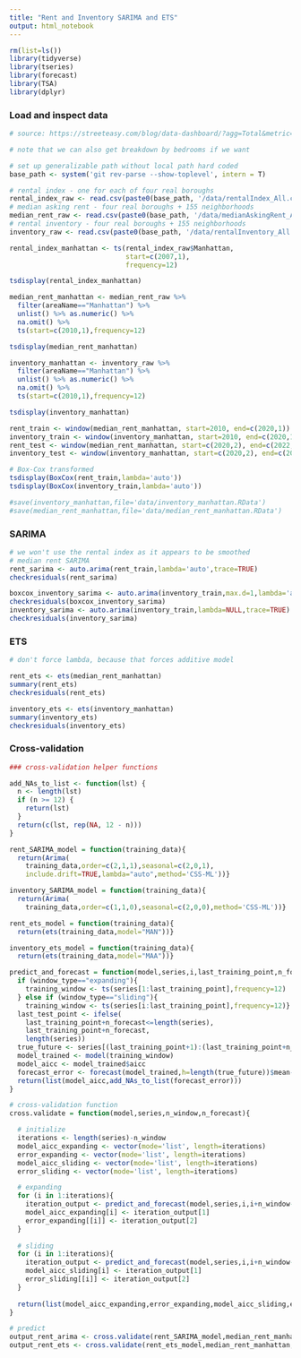```yaml
---
title: "Rent and Inventory SARIMA and ETS"
output: html_notebook
---
```


```r
rm(list=ls())
library(tidyverse)
library(tseries)
library(forecast)
library(TSA)
library(dplyr)
```

### Load and inspect data

```r
# source: https://streeteasy.com/blog/data-dashboard/?agg=Total&metric=Inventory&type=Rentals&bedrooms=Any%20Bedrooms&property=Any%20Property%20Type&minDate=2010-01-01&maxDate=2022-12-01&area=Flatiron,Brooklyn%20Heights

# note that we can also get breakdown by bedrooms if we want

# set up generalizable path without local path hard coded
base_path <- system('git rev-parse --show-toplevel', intern = T)

# rental index - one for each of four real boroughs
rental_index_raw <- read.csv(paste0(base_path, '/data/rentalIndex_All.csv'))
# median asking rent - four real boroughs + 155 neighborhoods
median_rent_raw <- read.csv(paste0(base_path, '/data/medianAskingRent_All.csv'))
# rental inventory - four real boroughs + 155 neighborhoods
inventory_raw <- read.csv(paste0(base_path, '/data/rentalInventory_All.csv'))

```

```r
rental_index_manhattan <- ts(rental_index_raw$Manhattan,
                             start=c(2007,1),
                             frequency=12)

tsdisplay(rental_index_manhattan)

median_rent_manhattan <- median_rent_raw %>% 
  filter(areaName=="Manhattan") %>%
  unlist() %>% as.numeric() %>% 
  na.omit() %>% 
  ts(start=c(2010,1),frequency=12)

tsdisplay(median_rent_manhattan)

inventory_manhattan <- inventory_raw %>% 
  filter(areaName=="Manhattan") %>% 
  unlist() %>% as.numeric() %>% 
  na.omit() %>%
  ts(start=c(2010,1),frequency=12)

tsdisplay(inventory_manhattan)

rent_train <- window(median_rent_manhattan, start=2010, end=c(2020,1))
inventory_train <- window(inventory_manhattan, start=2010, end=c(2020,1))
rent_test <- window(median_rent_manhattan, start=c(2020,2), end=c(2022,12))
inventory_test <- window(inventory_manhattan, start=c(2020,2), end=c(2022,12))

# Box-Cox transformed
tsdisplay(BoxCox(rent_train,lambda='auto'))
tsdisplay(BoxCox(inventory_train,lambda='auto'))
```

```r
#save(inventory_manhattan,file='data/inventory_manhattan.RData')
#save(median_rent_manhattan,file='data/median_rent_manhattan.RData')
```

### SARIMA

```r
# we won't use the rental index as it appears to be smoothed
# median rent SARIMA
rent_sarima <- auto.arima(rent_train,lambda='auto',trace=TRUE)
checkresiduals(rent_sarima)
```


```r
boxcox_inventory_sarima <- auto.arima(inventory_train,max.d=1,lambda='auto')
checkresiduals(boxcox_inventory_sarima)
inventory_sarima <- auto.arima(inventory_train,lambda=NULL,trace=TRUE)
checkresiduals(inventory_sarima)
```

### ETS

```r
# don't force lambda, because that forces additive model

rent_ets <- ets(median_rent_manhattan)
summary(rent_ets)
checkresiduals(rent_ets)

inventory_ets <- ets(inventory_manhattan)
summary(inventory_ets)
checkresiduals(inventory_ets)
```


### Cross-validation

```r
### cross-validation helper functions

add_NAs_to_list <- function(lst) {
  n <- length(lst)
  if (n >= 12) {
    return(lst)
  }
  return(c(lst, rep(NA, 12 - n)))
}

rent_SARIMA_model = function(training_data){
  return(Arima(
    training_data,order=c(2,1,1),seasonal=c(2,0,1),
    include.drift=TRUE,lambda="auto",method='CSS-ML'))}

inventory_SARIMA_model = function(training_data){
  return(Arima(
    training_data,order=c(1,1,0),seasonal=c(2,0,0),method='CSS-ML'))}

rent_ets_model = function(training_data){
  return(ets(training_data,model="MAN"))}

inventory_ets_model = function(training_data){
  return(ets(training_data,model="MAA"))}

predict_and_forecast = function(model,series,i,last_training_point,n_forecast,window_type){
  if (window_type=="expanding"){
    training_window <- ts(series[1:last_training_point],frequency=12)
  } else if (window_type=="sliding"){
    training_window <- ts(series[i:last_training_point],frequency=12)}
  last_test_point <- ifelse(
    last_training_point+n_forecast<=length(series),
    last_training_point+n_forecast,
    length(series))
  true_future <- series[(last_training_point+1):(last_training_point+n_forecast)]
  model_trained <- model(training_window)
  model_aicc <- model_trained$aicc
  forecast_error <- forecast(model_trained,h=length(true_future))$mean-true_future 
  return(list(model_aicc,add_NAs_to_list(forecast_error)))
}

# cross-validation function
cross.validate = function(model,series,n_window,n_forecast){

  # initialize
  iterations <- length(series)-n_window
  model_aicc_expanding <- vector(mode='list', length=iterations)
  error_expanding <- vector(mode='list', length=iterations)
  model_aicc_sliding <- vector(mode='list', length=iterations)
  error_sliding <- vector(mode='list', length=iterations)

  # expanding
  for (i in 1:iterations){
    iteration_output <- predict_and_forecast(model,series,i,i+n_window-1,n_forecast,"expanding")
    model_aicc_expanding[i] <- iteration_output[1]
    error_expanding[[i]] <- iteration_output[2]
  }
  
  # sliding
  for (i in 1:iterations){
    iteration_output <- predict_and_forecast(model,series,i,i+n_window-1,n_forecast,"sliding")
    model_aicc_sliding[i] <- iteration_output[1]
    error_sliding[[i]] <- iteration_output[2]
  } 
  
  return(list(model_aicc_expanding,error_expanding,model_aicc_sliding,error_sliding))
}
```

```r
# predict
output_rent_arima <- cross.validate(rent_SARIMA_model,median_rent_manhattan,78,12)
output_rent_ets <- cross.validate(rent_ets_model,median_rent_manhattan,78,12)
```

